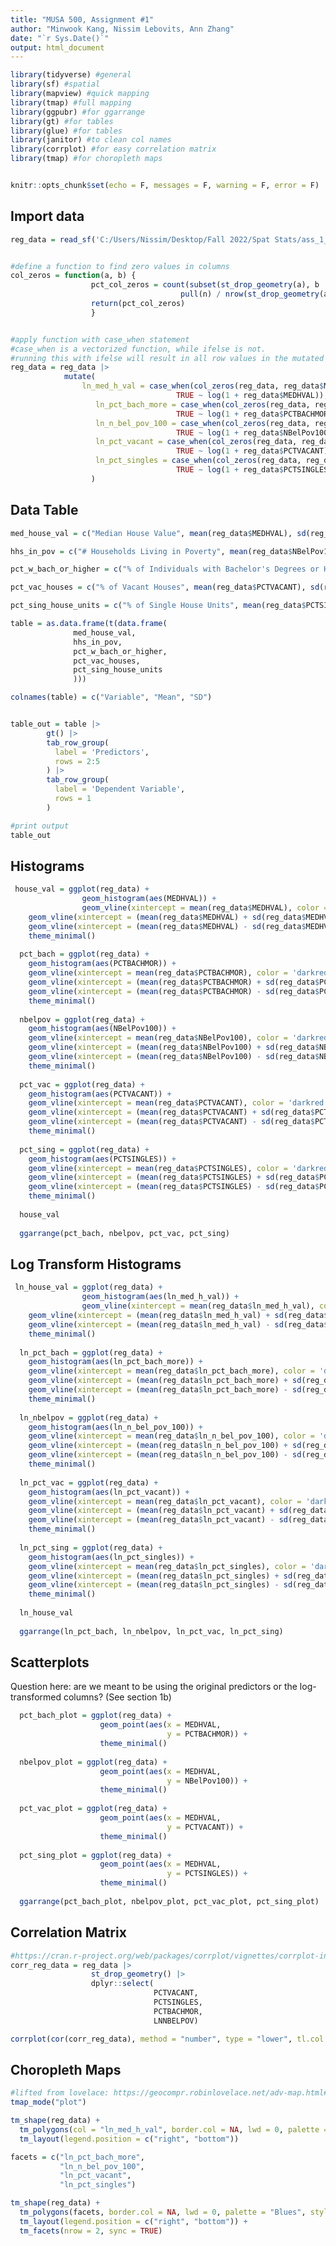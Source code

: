 ```yaml
---
title: "MUSA 500, Assignment #1"
author: "Minwook Kang, Nissim Lebovits, Ann Zhang"
date: "`r Sys.Date()`"
output: html_document
---
```


```r

library(tidyverse) #general
library(sf) #spatial
library(mapview) #quick mapping
library(tmap) #full mapping
library(ggpubr) #for ggarrange
library(gt) #for tables
library(glue) #for tables
library(janitor) #to clean col names
library(corrplot) #for easy correlation matrix
library(tmap) #for choropleth maps


knitr::opts_chunk$set(echo = F, messages = F, warning = F, error = F)

```

## Import data

```r
reg_data = read_sf('C:/Users/Nissim/Desktop/Fall 2022/Spat Stats/ass_1_data_shp/RegressionData.shp')


#define a function to find zero values in columns
col_zeros = function(a, b) {
                  pct_col_zeros = count(subset(st_drop_geometry(a), b != 0)) |>
                                      pull(n) / nrow(st_drop_geometry(a))
                  return(pct_col_zeros)
                  }


#apply function with case_when statement
#case_when is a vectorized function, while ifelse is not.
#running this with ifelse will result in all row values in the mutated column being the same.
reg_data = reg_data |>
            mutate(
                ln_med_h_val = case_when(col_zeros(reg_data, reg_data$MEDHVAL) == 1 ~ log(reg_data$MEDHVAL),
                                     TRUE ~ log(1 + reg_data$MEDHVAL)),
                   ln_pct_bach_more = case_when(col_zeros(reg_data, reg_data$PCTBACHMOR) == 1 ~ log(reg_data$PCTBACHMOR),
                                     TRUE ~ log(1 + reg_data$PCTBACHMOR)),
                   ln_n_bel_pov_100 = case_when(col_zeros(reg_data, reg_data$NBelPov100) == 1 ~ log(reg_data$NBelPov100),
                                     TRUE ~ log(1 + reg_data$NBelPov100)),
                   ln_pct_vacant = case_when(col_zeros(reg_data, reg_data$PCTVACANT) == 1 ~ log(reg_data$PCTVACANT),
                                     TRUE ~ log(1 + reg_data$PCTVACANT)),
                   ln_pct_singles = case_when(col_zeros(reg_data, reg_data$PCTSINGLES) == 1 ~ log(reg_data$PCTSINGLES),
                                     TRUE ~ log(1 + reg_data$PCTSINGLES)),
                  )

```

## Data Table
```r

med_house_val = c("Median House Value", mean(reg_data$MEDHVAL), sd(reg_data$MEDHVAL))

hhs_in_pov = c("# Households Living in Poverty", mean(reg_data$NBelPov100), sd(reg_data$NBelPov100))

pct_w_bach_or_higher = c("% of Individuals with Bachelor's Degrees or Higher", mean(reg_data$PCTBACHMOR), sd(reg_data$PCTBACHMOR))

pct_vac_houses = c("% of Vacant Houses", mean(reg_data$PCTVACANT), sd(reg_data$PCTVACANT))

pct_sing_house_units = c("% of Single House Units", mean(reg_data$PCTSINGLES), sd(reg_data$PCTSINGLES))

table = as.data.frame(t(data.frame(
              med_house_val,
              hhs_in_pov,
              pct_w_bach_or_higher,
              pct_vac_houses,
              pct_sing_house_units
              )))

colnames(table) = c("Variable", "Mean", "SD")


table_out = table |>
        gt() |>
        tab_row_group(
          label = 'Predictors',
          rows = 2:5
        ) |>
        tab_row_group(
          label = 'Dependent Variable',
          rows = 1
        )

#print output
table_out

```

## Histograms

```r
 house_val = ggplot(reg_data) +
                geom_histogram(aes(MEDHVAL)) +
                geom_vline(xintercept = mean(reg_data$MEDHVAL), color = 'darkred') +
    geom_vline(xintercept = (mean(reg_data$MEDHVAL) + sd(reg_data$MEDHVAL)), linetype = 'dashed')+
    geom_vline(xintercept = (mean(reg_data$MEDHVAL) - sd(reg_data$MEDHVAL)), linetype = 'dashed') +
    theme_minimal()
  
  pct_bach = ggplot(reg_data) +
    geom_histogram(aes(PCTBACHMOR)) +
    geom_vline(xintercept = mean(reg_data$PCTBACHMOR), color = 'darkred') +
    geom_vline(xintercept = (mean(reg_data$PCTBACHMOR) + sd(reg_data$PCTBACHMOR)), linetype = 'dashed')+
    geom_vline(xintercept = (mean(reg_data$PCTBACHMOR) - sd(reg_data$PCTBACHMOR)), linetype = 'dashed') +
    theme_minimal()
  
  nbelpov = ggplot(reg_data) +
    geom_histogram(aes(NBelPov100)) +
    geom_vline(xintercept = mean(reg_data$NBelPov100), color = 'darkred') +
    geom_vline(xintercept = (mean(reg_data$NBelPov100) + sd(reg_data$NBelPov100)), linetype = 'dashed')+
    geom_vline(xintercept = (mean(reg_data$NBelPov100) - sd(reg_data$NBelPov100)), linetype = 'dashed') +
    theme_minimal()
  
  pct_vac = ggplot(reg_data) +
    geom_histogram(aes(PCTVACANT)) +
    geom_vline(xintercept = mean(reg_data$PCTVACANT), color = 'darkred') +
    geom_vline(xintercept = (mean(reg_data$PCTVACANT) + sd(reg_data$PCTVACANT)), linetype = 'dashed')+
    geom_vline(xintercept = (mean(reg_data$PCTVACANT) - sd(reg_data$PCTVACANT)), linetype = 'dashed') +
    theme_minimal()
  
  pct_sing = ggplot(reg_data) +
    geom_histogram(aes(PCTSINGLES)) +
    geom_vline(xintercept = mean(reg_data$PCTSINGLES), color = 'darkred') +
    geom_vline(xintercept = (mean(reg_data$PCTSINGLES) + sd(reg_data$PCTSINGLES)), linetype = 'dashed')+
    geom_vline(xintercept = (mean(reg_data$PCTSINGLES) - sd(reg_data$PCTSINGLES)), linetype = 'dashed') +
    theme_minimal()
  
  house_val
  
  ggarrange(pct_bach, nbelpov, pct_vac, pct_sing)
```

## Log Transform Histograms

```r
 ln_house_val = ggplot(reg_data) +
                geom_histogram(aes(ln_med_h_val)) +
                geom_vline(xintercept = mean(reg_data$ln_med_h_val), color = 'darkred') +
    geom_vline(xintercept = (mean(reg_data$ln_med_h_val) + sd(reg_data$ln_med_h_val)), linetype = 'dashed')+
    geom_vline(xintercept = (mean(reg_data$ln_med_h_val) - sd(reg_data$ln_med_h_val)), linetype = 'dashed') +
    theme_minimal()
  
  ln_pct_bach = ggplot(reg_data) +
    geom_histogram(aes(ln_pct_bach_more)) +
    geom_vline(xintercept = mean(reg_data$ln_pct_bach_more), color = 'darkred') +
    geom_vline(xintercept = (mean(reg_data$ln_pct_bach_more) + sd(reg_data$ln_pct_bach_more)), linetype = 'dashed')+
    geom_vline(xintercept = (mean(reg_data$ln_pct_bach_more) - sd(reg_data$ln_pct_bach_more)), linetype = 'dashed') +
    theme_minimal()
  
  ln_nbelpov = ggplot(reg_data) +
    geom_histogram(aes(ln_n_bel_pov_100)) +
    geom_vline(xintercept = mean(reg_data$ln_n_bel_pov_100), color = 'darkred') +
    geom_vline(xintercept = (mean(reg_data$ln_n_bel_pov_100) + sd(reg_data$ln_n_bel_pov_100)), linetype = 'dashed')+
    geom_vline(xintercept = (mean(reg_data$ln_n_bel_pov_100) - sd(reg_data$ln_n_bel_pov_100)), linetype = 'dashed') +
    theme_minimal()
  
  ln_pct_vac = ggplot(reg_data) +
    geom_histogram(aes(ln_pct_vacant)) +
    geom_vline(xintercept = mean(reg_data$ln_pct_vacant), color = 'darkred') +
    geom_vline(xintercept = (mean(reg_data$ln_pct_vacant) + sd(reg_data$ln_pct_vacant)), linetype = 'dashed')+
    geom_vline(xintercept = (mean(reg_data$ln_pct_vacant) - sd(reg_data$ln_pct_vacant)), linetype = 'dashed') +
    theme_minimal()
  
  ln_pct_sing = ggplot(reg_data) +
    geom_histogram(aes(ln_pct_singles)) +
    geom_vline(xintercept = mean(reg_data$ln_pct_singles), color = 'darkred') +
    geom_vline(xintercept = (mean(reg_data$ln_pct_singles) + sd(reg_data$ln_pct_singles)), linetype = 'dashed')+
    geom_vline(xintercept = (mean(reg_data$ln_pct_singles) - sd(reg_data$ln_pct_singles)), linetype = 'dashed') +
    theme_minimal()
  
  ln_house_val
  
  ggarrange(ln_pct_bach, ln_nbelpov, ln_pct_vac, ln_pct_sing)
```

## Scatterplots

Question here: are we meant to be using the original predictors or the log-transformed columns? (See section 1b)

```r


  pct_bach_plot = ggplot(reg_data) +
                    geom_point(aes(x = MEDHVAL, 
                                   y = PCTBACHMOR)) +
                    theme_minimal()
  
  nbelpov_plot = ggplot(reg_data) +
                    geom_point(aes(x = MEDHVAL, 
                                   y = NBelPov100)) +
                    theme_minimal()
  
  pct_vac_plot = ggplot(reg_data) +
                    geom_point(aes(x = MEDHVAL, 
                                   y = PCTVACANT)) +
                    theme_minimal()
    
  pct_sing_plot = ggplot(reg_data) +
                    geom_point(aes(x = MEDHVAL, 
                                   y = PCTSINGLES)) +
                    theme_minimal()
  
  ggarrange(pct_bach_plot, nbelpov_plot, pct_vac_plot, pct_sing_plot)
```

## Correlation Matrix
```r
#https://cran.r-project.org/web/packages/corrplot/vignettes/corrplot-intro.html
corr_reg_data = reg_data |>
                  st_drop_geometry() |>
                  dplyr::select(
                                PCTVACANT,
                                PCTSINGLES,
                                PCTBACHMOR,
                                LNNBELPOV)

corrplot(cor(corr_reg_data), method = "number", type = "lower", tl.col = "black", tl.cex = 0.75, number.cex = 1)
```

## Choropleth Maps

```r
#lifted from lovelace: https://geocompr.robinlovelace.net/adv-map.html#faceted-maps
tmap_mode("plot")

tm_shape(reg_data) + 
  tm_polygons(col = "ln_med_h_val", border.col = NA, lwd = 0, palette = "Blues", style = "jenks") + 
  tm_layout(legend.position = c("right", "bottom"))

facets = c("ln_pct_bach_more",
           "ln_n_bel_pov_100",
           "ln_pct_vacant",
           "ln_pct_singles")

tm_shape(reg_data) + 
  tm_polygons(facets, border.col = NA, lwd = 0, palette = "Blues", style = "jenks") + 
  tm_layout(legend.position = c("right", "bottom")) +
  tm_facets(nrow = 2, sync = TRUE)

```


